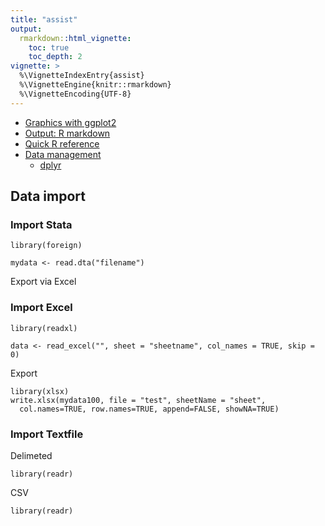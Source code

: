 ```yaml
---
title: "assist"
output: 
  rmarkdown::html_vignette:
    toc: true
    toc_depth: 2
vignette: >
  %\VignetteIndexEntry{assist}
  %\VignetteEngine{knitr::rmarkdown}
  %\VignetteEncoding{UTF-8}
---
```

- [Graphics with ggplot2](http://docs.ggplot2.org/current/)
- [Output: R markdown](http://rmarkdown.rstudio.com/)
- [Quick R reference](http://www.statmethods.net/)
- [Data management](data-management.html)
  - [dplyr](dplyr.html)


## Data import

### Import Stata
```
library(foreign)

mydata <- read.dta("filename")
```

Export via Excel

### Import Excel
```
library(readxl)

data <- read_excel("", sheet = "sheetname", col_names = TRUE, skip = 0)

```

Export
```
library(xlsx)
write.xlsx(mydata100, file = "test", sheetName = "sheet", 
  col.names=TRUE, row.names=TRUE, append=FALSE, showNA=TRUE)  
```

### Import Textfile
Delimeted
```
library(readr)

```
CSV
```
library(readr)

```
